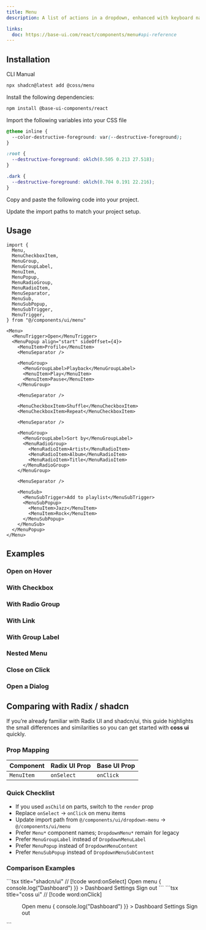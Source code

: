 ```yaml
---
title: Menu
description: A list of actions in a dropdown, enhanced with keyboard navigation.

links:
  doc: https://base-ui.com/react/components/menu#api-reference
---
```


<ComponentPreview name="menu-demo" />

## Installation

<CodeTabs>

<TabsList>
  <TabsTab value="cli">CLI</TabsTab>
  <TabsTab value="manual">Manual</TabsTab>
</TabsList>
<TabsPanel value="cli">

```bash
npx shadcn@latest add @coss/menu
```

</TabsPanel>

<TabsPanel value="manual">

<Steps>

<Step>Install the following dependencies:</Step>

```bash
npm install @base-ui-components/react
```

<Step>Import the following variables into your CSS file</Step>

```css
@theme inline {
  --color-destructive-foreground: var(--destructive-foreground);
}

:root {
  --destructive-foreground: oklch(0.505 0.213 27.518);
}

.dark {
  --destructive-foreground: oklch(0.704 0.191 22.216);
}
```

<Step>Copy and paste the following code into your project.</Step>

<ComponentSource name="menu" title="components/ui/menu.tsx" />

<Step>Update the import paths to match your project setup.</Step>

</Steps>

</TabsPanel>

</CodeTabs>

## Usage

```tsx
import {
  Menu,
  MenuCheckboxItem,
  MenuGroup,
  MenuGroupLabel,
  MenuItem,
  MenuPopup,
  MenuRadioGroup,
  MenuRadioItem,
  MenuSeparator,
  MenuSub,
  MenuSubPopup,
  MenuSubTrigger,
  MenuTrigger,
} from "@/components/ui/menu"
```

```tsx
<Menu>
  <MenuTrigger>Open</MenuTrigger>
  <MenuPopup align="start" sideOffset={4}>
    <MenuItem>Profile</MenuItem>
    <MenuSeparator />

    <MenuGroup>
      <MenuGroupLabel>Playback</MenuGroupLabel>
      <MenuItem>Play</MenuItem>
      <MenuItem>Pause</MenuItem>
    </MenuGroup>

    <MenuSeparator />

    <MenuCheckboxItem>Shuffle</MenuCheckboxItem>
    <MenuCheckboxItem>Repeat</MenuCheckboxItem>

    <MenuSeparator />

    <MenuGroup>
      <MenuGroupLabel>Sort by</MenuGroupLabel>
      <MenuRadioGroup>
        <MenuRadioItem>Artist</MenuRadioItem>
        <MenuRadioItem>Album</MenuRadioItem>
        <MenuRadioItem>Title</MenuRadioItem>
      </MenuRadioGroup>
    </MenuGroup>

    <MenuSeparator />

    <MenuSub>
      <MenuSubTrigger>Add to playlist</MenuSubTrigger>
      <MenuSubPopup>
        <MenuItem>Jazz</MenuItem>
        <MenuItem>Rock</MenuItem>
      </MenuSubPopup>
    </MenuSub>
  </MenuPopup>
</Menu>
```

## Examples

### Open on Hover

<ComponentPreview name="menu-hover" />

### With Checkbox

<ComponentPreview name="menu-checkbox" />

### With Radio Group

<ComponentPreview name="menu-radio-group" />

### With Link

<ComponentPreview name="menu-link" />

### With Group Label

<ComponentPreview name="menu-group-labels" />

### Nested Menu

<ComponentPreview name="menu-nested" />

### Close on Click

<ComponentPreview name="menu-close-on-click" />

### Open a Dialog

<ComponentPreview name="dialog-from-menu" />

## Comparing with Radix / shadcn

If you’re already familiar with Radix UI and shadcn/ui, this guide highlights the small differences and similarities so you can get started with **coss ui** quickly.

### Prop Mapping

| Component  | Radix UI Prop | Base UI Prop |
| ---------- | ------------- | ------------ |
| `MenuItem` | `onSelect`    | `onClick`    |

### Quick Checklist

- If you used `asChild` on parts, switch to the `render` prop
- Replace `onSelect` → `onClick` on menu items
- Update import path from `@/components/ui/dropdown-menu` → `@/components/ui/menu`
- Prefer `Menu*` component names; `DropdownMenu*` remain for legacy
- Prefer `MenuGroupLabel` instead of `DropdownMenuLabel`
- Prefer `MenuPopup` instead of `DropdownMenuContent`
- Prefer `MenuSubPopup` instead of `DropdownMenuSubContent`

### Comparison Examples

<span data-lib="radix-ui">
  ```tsx title="shadcn/ui" // [!code word:onSelect]
  <DropdownMenu>
    <DropdownMenuTrigger>Open menu</DropdownMenuTrigger>
    <DropdownMenuContent>
      <DropdownMenuItem
        onSelect={() => {
          console.log("Dashboard")
        }}
      >
        Dashboard
      </DropdownMenuItem>
      <DropdownMenuItem>Settings</DropdownMenuItem>
      <DropdownMenuItem>Sign out</DropdownMenuItem>
    </DropdownMenuContent>
  </DropdownMenu>
  ```
</span>

<span data-lib="base-ui">
  ```tsx title="coss ui" // [!code word:onClick]
  <Menu>
    <MenuTrigger>Open menu</MenuTrigger>
    <MenuPopup>
      <MenuItem
        onClick={() => {
          console.log("Dashboard")
        }}
      >
        Dashboard
      </MenuItem>
      <MenuItem>Settings</MenuItem>
      <MenuItem>Sign out</MenuItem>
    </MenuPopup>
  </Menu>
  ```
</span>
